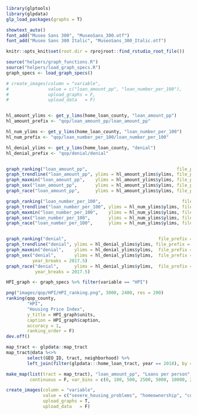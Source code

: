 ```r
library(glptools)
library(glpdata)
glp_load_packages(graphs = T)

showtext_auto()
font_add("Museo Sans 300", "MuseoSans_300.otf")
font_add("Museo Sans 300 Italic", "MuseoSans_300_Italic.otf")

knitr::opts_knit$set(root.dir = rprojroot::find_rstudio_root_file())

source("helpers/graph_functions.R")
source("helpers/load_graph_specs.R")
graph_specs <- load_graph_specs()
```

```r
# create_images(column = "variable", 
#               value = c("loan_amount_pp", "loan_number_per_100"),
#               upload_graphs = F,
#               upload_data   = F)


hl_amount_ylims <- get_y_lims(home_loan_county, "loan_amount_pp")
hl_amount_prefix <- "qop/loan_amount_pp/loan_amount_pp"

hl_num_ylims <- get_y_lims(home_loan_county, "loan_number_per_100")
hl_num_prefix <- "qop/loan_number_per_100/loan_number_per_100"

hl_denial_ylims <- get_y_lims(home_loan_county, "denial")
hl_denial_prefix <- "qop/denial/denial"


graph_ranking("loan_amount_pp",                                  file_prefix = hl_amount_prefix)
graph_trendline("loan_amount_pp", ylims = hl_amount_ylims$ylims, file_prefix = hl_amount_prefix)
graph_maxmin("loan_amount_pp",    ylims = hl_amount_ylims$ylims, file_prefix = hl_amount_prefix)
graph_sex("loan_amount_pp",       ylims = hl_amount_ylims$ylims, file_prefix = hl_amount_prefix, year_breaks = 2017.5)
graph_race("loan_amount_pp",      ylims = hl_amount_ylims$ylims, file_prefix = hl_amount_prefix, year_breaks = 2017.5)

graph_ranking("loan_number_per_100",                               file_prefix = hl_num_prefix)
graph_trendline("loan_number_per_100", ylims = hl_num_ylims$ylims, file_prefix = hl_num_prefix)
graph_maxmin("loan_number_per_100",    ylims = hl_num_ylims$ylims, file_prefix = hl_num_prefix)
graph_sex("loan_number_per_100",       ylims = hl_num_ylims$ylims, file_prefix = hl_num_prefix, year_breaks = 2017.5)
graph_race("loan_number_per_100",      ylims = hl_num_ylims$ylims, file_prefix = hl_num_prefix, year_breaks = 2017.5)


graph_ranking("denial",                                   file_prefix = hl_denial_prefix)
graph_trendline("denial", ylims = hl_denial_ylims$ylims, file_prefix = hl_denial_prefix)
graph_maxmin("denial",    ylims = hl_denial_ylims$ylims,  file_prefix = hl_denial_prefix)
graph_sex("denial",       ylims = hl_denial_ylims$ylims,  file_prefix = hl_denial_prefix, 
          year_breaks = 2017.5)
graph_race("denial",      ylims = hl_denial_ylims$ylims,  file_prefix = hl_denial_prefix, 
           year_breaks = 2017.5)


```

```r
HPI_graph <- graph_specs %>% filter(variable == "HPI")

png("images/qop/HPI/HPI_ranking.png", 3000, 2400, res = 200)
ranking(qop_county,
        "HPI",
        "Housing Price Index",
        y_title = HPI_graph$units,
        caption = HPI_graph$caption,
        accuracy = 1,
        ranking_order = F)
dev.off()
```

```r
map_tract <- glpdata::map_tract
map_tract@data %<>%
        select(GEO_ID, tract, neighborhood) %>% 
        left_join(filter(glpdata:::home_loan_tract, year == 2018), by = c("GEO_ID" = "tract"))

make_map(list(tract = map_tract), "loan_amount_pp", "Loans per person", "Loans per capita", "Dollars",
         continuous = F, var_bins = c(0, 100, 500, 2500, 5000, 10000, 20000), tiles = F)

```

```r
create_images(column = "variable", 
              value = c("severe_housing_problems", "homeownership", "cost_burden"),
              upload_graphs = T,
              upload_data   = F)
```
